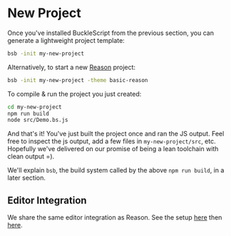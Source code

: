 
# New Project

Once you've installed BuckleScript from the previous section, you can generate a lightweight project template:

```sh
bsb -init my-new-project
```

Alternatively, to start a new [Reason](https://reasonml.github.io) project:

```sh
bsb -init my-new-project -theme basic-reason
```

To compile & run the project you just created:

```sh
cd my-new-project
npm run build
node src/Demo.bs.js
```

And that's it! You've just built the project once and ran the JS output. Feel free to inspect the js output, add a few files in `my-new-project/src`, etc. Hopefully we've delivered on our promise of being a lean toolchain with clean output =).

We'll explain `bsb`, the build system called by the above `npm run build`, in a later section.

## Editor Integration

We share the same editor integration as Reason. See the setup [here](https://reasonml.github.io/docs/en/installation.html) then [here](https://reasonml.github.io/docs/en/editor-plugins).
